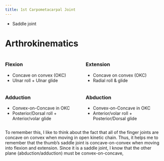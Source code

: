 ```yaml
---
title: 1st Carpometacarpal Joint
---
```



- Saddle joint

# Arthrokinematics

::: {.columns}
::: {.column}

### Flexion

- Concave on convex (OKC)
- Ulnar roll + Ulnar glide

:::
::: {.column}


### Extension

- Concave on convex (OKC)
- Radial roll & glide
:::
:::





::: {.columns}
::: {.column}

### Adduction

- Convex-on-Concave in OKC
- Posterior/Dorsal roll + Anterior/volar glide 

:::
::: {.column}

### Abduction

- Convex-on-Concave in OKC
- Anterior/volar roll + Posterior/Dorsal glide 

:::
:::

:::{.callout-tip}
To remember this, I like to think about the fact that all of the finger joints are concave on convex when moving in open kinetic chain.
Thus, it helps me to remember that the thumb's saddle joint is concave-on-convex when moving into flexion and extension.
Since it is a saddle joint, I know that the other plane (abduction/adduction) must be convex-on-concave,
:::